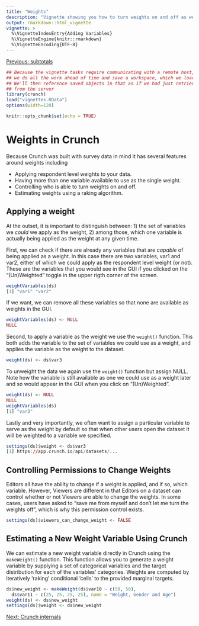 ```yaml
---
title: "Weights"
description: "Vignette showing you how to turn weights on and off as well as estimate weights."
output: rmarkdown::html_vignette
vignette: >
  %\VignetteIndexEntry{Adding Variables}
  %\VignetteEngine{knitr::rmarkdown}
  %\VignetteEncoding{UTF-8}
---
```

  
[Previous: subtotals](subtotals.html)

```r
## Because the vignette tasks require communicating with a remote host,
## we do all the work ahead of time and save a workspace, which we load here.
## We'll then reference saved objects in that as if we had just retrieved them
## from the server
library(crunch)
load("vignettes.RData")
options(width=120)
```

```r
knitr::opts_chunk$set(echo = TRUE)
```
# Weights in Crunch
Because Crunch was built with survey data in mind it has several features around weights including

* Applying respondent level weights to your data.
* Having more than one variable available to use as the single weight.
* Controlling who is able to turn weights on and off.
* Estimating weights using a raking algorithm.

## Applying a weight
At the outset, it is important to distinguish between: 1) the set of variables we *could* we apply as the weight, 2) among those, which one variable is actually being applied as the weight at any given time.

First, we can check if there are already any variables that are *capable* of being applied as a weight. In this case there are two variables, var1 and var2, either of which we could apply as the respondent level weight (or not). These are the variables that you would see in the GUI if you clicked on the "(Un)Weighted" toggle in the upper rigth corner of the screen.
```r
weightVariables(ds)
[1] "var1" "var2"
```

If we want, we can remove all these variables so that none are available as weights in the GUI.
```r
weightVariables(ds) <- NULL
NULL
```

Second, to apply a variable as the weight we use the `weight()` function. This both adds the variable to the set of variables we could use as a weight, and applies the variable as the weight to the dataset.
```r
weight(ds) <- ds$var3
```

To unweight the data we again use the `weight()` function but assign NULL. Note how the variable is still available as one we could use as a weight later and so would appear in the GUI when you click on "(Un)Weighted".
```r
weight(ds) <- NULL
NULL
weightVariables(ds)
[1] "var3"
```

Lastly and very importantly, we often want to assign a particular variable to serve as the weight by default so that when other users open the dataset it will be weighted to a variable we specified.
```r
settings(ds)$weight <- ds$var3
[1] https://app.crunch.io/api/datasets/...
```

## Controlling Permissions to Change Weights
Editors all have the ability to change if a weight is applied, and if so, which variable. However, Viewers are different in that Editors on a dataset can control whether or not Viewers are able to change the weights. In some cases, users have asked to "save me from myself and don't let me turn the weights off", which is why this permission control exists.
```r
settings(ds)$viewers_can_change_weight <- FALSE
```

## Estimating a New Weight Variable Using Crunch
We can estimate a new weight variable directly in Crunch using the `makeWeight()` function. This function allows you to generate a weight variable by supplying a set of categorical variables and the target distribution for each of the variables' categories. Weights are computed by iteratively 'raking' conditional 'cells' to the provided marginal targets.
```r
ds$new_weight <- makeWeight(ds$var10 ~ c(50, 50), 
  ds$var11 ~ c(25, 25, 25, 25), name = "Weight, Gender and Age")
weight(ds) <- ds$new_weight
settings(ds)$weight <- ds$new_weight
```

[Next: Crunch internals](crunch-internals.html)
